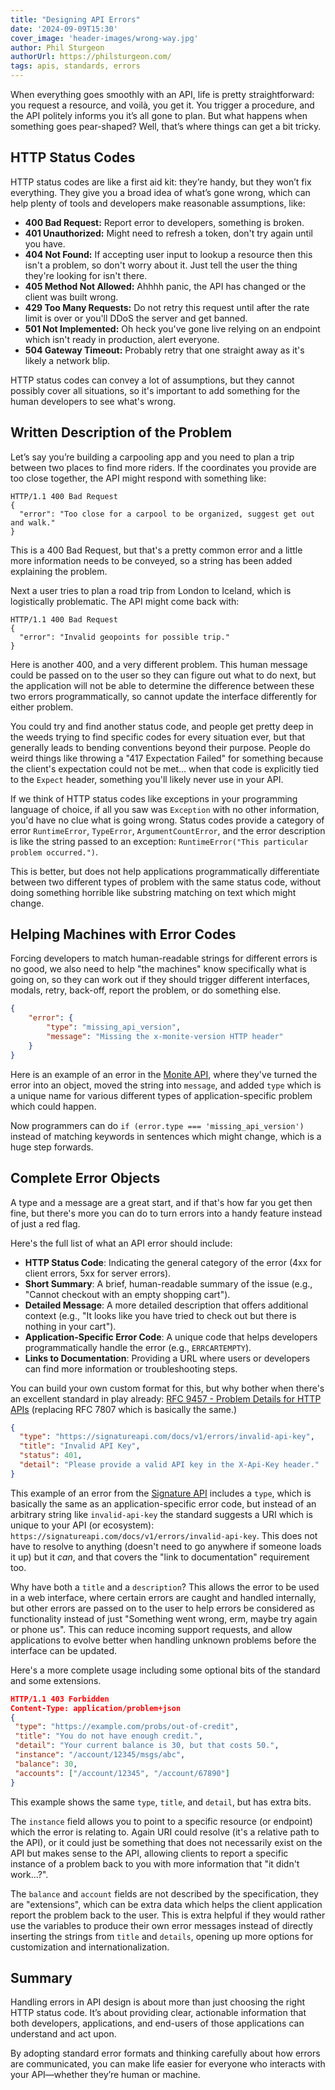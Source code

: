 ```yaml
---
title: "Designing API Errors"
date: '2024-09-09T15:30'
cover_image: 'header-images/wrong-way.jpg'
author: Phil Sturgeon
authorUrl: https://philsturgeon.com/
tags: apis, standards, errors
---
```


When everything goes smoothly with an API, life is pretty straightforward: you request a resource, and voilà, you get it. You trigger a procedure, and the API politely informs you it’s all gone to plan. But what happens when something goes pear-shaped? Well, that’s where things can get a bit tricky.

## HTTP Status Codes

HTTP status codes are like a first aid kit: they’re handy, but they won’t fix everything. They give you a broad idea of what’s gone wrong, which can help plenty of tools and developers make reasonable assumptions, like:

- **400 Bad Request:** Report error to developers, something is broken.
- **401 Unauthorized:** Might need to refresh a token, don't try again until you have.
- **404 Not Found:** If accepting user input to lookup a resource then this isn't a problem, so don't worry about it. Just tell the user the thing they're looking for isn't there.
- **405 Method Not Allowed:** Ahhhh panic, the API has changed or the client was built wrong.
- **429 Too Many Requests:** Do not retry this request until after the rate limit is over or you'll DDoS the server and get banned.
- **501 Not Implemented:** Oh heck you've gone live relying on an endpoint which isn't ready in production, alert everyone.
- **504 Gateway Timeout:** Probably retry that one straight away as it's likely a network blip.

HTTP status codes can convey a lot of assumptions, but they cannot possibly cover all situations, so it's important to add something for the human developers to see what's wrong.

## Written Description of the Problem

Let’s say you’re building a carpooling app and you need to plan a trip between two places to find more riders. If the coordinates you provide are too close together, the API might respond with something like:

```http
HTTP/1.1 400 Bad Request
{
  "error": "Too close for a carpool to be organized, suggest get out and walk."
}
```

This is a 400 Bad Request, but that's a pretty common error and a little more information needs to be conveyed, so a string has been added explaining the problem.

Next a user tries to plan a road trip from London to Iceland, which is logistically problematic. The API might come back with:

```http
HTTP/1.1 400 Bad Request
{
  "error": "Invalid geopoints for possible trip."
}
```

Here is another 400, and a very different problem. This human message could be passed on to the user so they can figure out what to do next, but the application will not be able to determine the difference between these two errors programmatically, so cannot update the interface differently for either problem.

You could try and find another status code, and people get pretty deep in the weeds trying to find specific codes for every situation ever, but that generally leads to bending conventions beyond their purpose. People do weird things like throwing a "417 Expectation Failed" for something because the client's expectation could not be met... when that code is explicitly tied to the `Expect` header, something you'll likely never use in your API.

If we think of HTTP status codes like exceptions in your programming language of choice, if all you saw was `Exception` with no other information, you'd have no clue what is going wrong. Status codes provide a category of error `RuntimeError`, `TypeError`, `ArgumentCountError`, and the error description is like the string passed to an exception: `RuntimeError("This particular problem occurred.")`.

This is better, but does not help applications programmatically differentiate between two different types of problem with the same status code, without doing something horrible like substring matching on text which might change.

## Helping Machines with Error Codes

Forcing developers to match human-readable strings for different errors is no good, we also need to help "the machines" know specifically what is going on, so they can work out if they should trigger different interfaces, modals, retry, back-off, report the problem, or do something else.

```json
{
    "error": {
        "type": "missing_api_version",
        "message": "Missing the x-monite-version HTTP header"
    }
}
```

Here is an example of an error in the [Monite API](https://docs.monite.com/api/concepts/overview), where they've turned the error into an object, moved the string into `message`, and added `type` which is a unique name for various different types of application-specific problem which could happen.

Now programmers can do `if (error.type === 'missing_api_version')` instead of matching keywords in sentences which might change, which is a huge step forwards.

## Complete Error Objects

A type and a message are a great start, and if that's how far you get then fine, but there's more you can do to turn errors into a handy feature instead of just a red flag.

Here's the full list of what an API error should include:

- **HTTP Status Code**: Indicating the general category of the error (4xx for client errors, 5xx for server errors).
- **Short Summary**: A brief, human-readable summary of the issue (e.g., "Cannot checkout with an empty shopping cart").
- **Detailed Message**: A more detailed description that offers additional context (e.g., "It looks like you have tried to check out but there is nothing in your cart").
- **Application-Specific Error Code**: A unique code that helps developers programmatically handle the error (e.g., `ERRCARTEMPTY`).
- **Links to Documentation**: Providing a URL where users or developers can find more information or troubleshooting steps.

You can build your own custom format for this, but why bother when there's an excellent standard in play already: [RFC 9457 - Problem Details for HTTP APIs](https://www.rfc-editor.org/rfc/rfc9457.html) (replacing RFC 7807 which is basically the same.)

```json
{
  "type": "https://signatureapi.com/docs/v1/errors/invalid-api-key",
  "title": "Invalid API Key",
  "status": 401,
  "detail": "Please provide a valid API key in the X-Api-Key header."
}
```

This example of an error from the [Signature API](https://signatureapi.com/docs/errors) includes a `type`, which is basically the same as an application-specific error code, but instead of an arbitrary string like `invalid-api-key` the standard suggests a URI which is unique to your API (or ecosystem): `https://signatureapi.com/docs/v1/errors/invalid-api-key`. This does not have to resolve to anything (doesn't need to go anywhere if someone loads it up) but it _can_, and that covers the "link to documentation" requirement too.

Why have both a `title` and a `description`? This allows the error to be used in a web interface, where certain errors are caught and handled internally, but other errors are passed on to the user to help errors be considered as functionality instead of just "Something went wrong, erm, maybe try again or phone us". This can reduce incoming support requests, and allow applications to evolve better when handling unknown problems before the interface can be updated.

Here's a more complete usage including some optional bits of the standard and some extensions.

```json
HTTP/1.1 403 Forbidden
Content-Type: application/problem+json
{
 "type": "https://example.com/probs/out-of-credit",
 "title": "You do not have enough credit.",
 "detail": "Your current balance is 30, but that costs 50.",
 "instance": "/account/12345/msgs/abc",
 "balance": 30,
 "accounts": ["/account/12345", "/account/67890"]
}
```

This example shows the same `type`, `title`, and `detail`, but has extra bits.

The `instance` field allows you to point to a specific resource (or endpoint) which the error is relating to. Again URI could resolve (it's a relative path to the API), or it could just be something that does not necessarily exist on the API but makes sense to the API, allowing clients to report a specific instance of a problem back to you with more information that "it didn't work...?".

The `balance` and `account` fields are not described by the specification, they are "extensions", which can be extra data which helps the client application report the problem back to the user. This is extra helpful if they would rather use the variables to produce their own error messages instead of directly inserting the strings from `title` and `details`, opening up more options for customization and internationalization.

## Summary

Handling errors in API design is about more than just choosing the right HTTP status code. It’s about providing clear, actionable information that both developers, applications, and end-users of those applications can understand and act upon.

By adopting standard error formats and thinking carefully about how errors are communicated, you can make life easier for everyone who interacts with your API—whether they’re human or machine.
